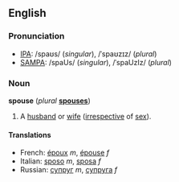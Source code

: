 ==English==
===Pronunciation===
*[[w:IPA|IPA]]: /spaʊs/ (''singular''), /ˈspaʊzɪz/ (''plural'')
*[[w:SAMPA|SAMPA]]: /spaUs/ (''singular''), /ˈspaUzIz/ (''plural'')

===Noun===
'''spouse''' (''plural'' '''[[spouses]]''')

#A [[husband]] or [[wife]] ([[irrespective]] of [[sex]]).

====Translations====
*French: [[époux]] ''m'', [[épouse]] ''f''
*Italian: [[sposo]] ''m'', [[sposa]] ''f''
*Russian: [[супруг]] ''m'', [[супруга]] ''f''